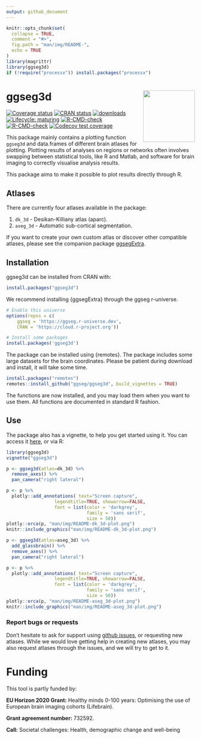 ```yaml
---
output: github_document
---
```


```r
knitr::opts_chunk$set(
  collapse = TRUE,
  comment = "#>",
  fig.path = "man/img/README-",
  echo = TRUE
)
library(magrittr)
library(ggseg3d)
if (!require("processx")) install.packages("processx")
```


# ggseg3d <img src='man/figures/logo.png' align="right" height="138.5" /> 
<!-- badges: start -->
[![Coverage status](https://codecov.io/gh/ggseg/ggseg3d/branch/master/graph/badge.svg)](https://codecov.io/gh/ggseg/ggseg3d)
[![CRAN status](https://www.r-pkg.org/badges/version/ggseg3d)](https://CRAN.R-project.org/package=ggseg3d)
[![downloads](https://cranlogs.r-pkg.org/badges/last-month/ggseg?color=blue)](https://r-pkg.org/pkg/ggseg)
[![Lifecycle: maturing](https://img.shields.io/badge/lifecycle-maturing-blue.svg)](https://lifecycle.r-lib.org/articles/stages.html)
[![R-CMD-check](https://github.com/LCBC-UiO/ggseg3d/workflows/R-CMD-check/badge.svg)](https://github.com/LCBC-UiO/ggseg3d/actions)
[![R-CMD-check](https://github.com/ggseg/ggseg3d/actions/workflows/R-CMD-check.yaml/badge.svg)](https://github.com/ggseg/ggseg3d/actions/workflows/R-CMD-check.yaml)
[![Codecov test coverage](https://codecov.io/gh/ggseg/ggseg3d/graph/badge.svg)](https://app.codecov.io/gh/ggseg/ggseg3d)
<!-- badges: end -->

This package mainly contains a plotting function `ggseg3d` and data.frames of different brain atlases for plotting.
Plotting results of analyses on regions or networks often involves swapping between statistical tools, like R and Matlab, 
and software for brain imaging to correctly visualise analysis results.

This package aims to make it possible to plot results directly through R. 

## Atlases
There are currently four atlases available in the package:  

1. `dk_3d` - Desikan-Killiany atlas (aparc).   
2. `aseg_3d` - Automatic sub-cortical segmentation.  


If you want to create your own custom atlas or discover other compatible atlases, please see the companion package [ggsegExtra](https://ggseg.github.io/ggsegExtra/).

## Installation


ggseg3d can be installed from CRAN with:

```r
install.packages("ggseg3d")
```


We recommend installing {ggsegExtra} through the ggseg r-universe.

```r
# Enable this universe
options(repos = c(
    ggseg = 'https://ggseg.r-universe.dev',
    CRAN = 'https://cloud.r-project.org'))

# Install some packages
install.packages('ggseg3d')
```

The package can be installed using {remotes}. The package includes some large datasets for the brain coordinates. Please be patient during download and install, it will take some time.

```r
install.packages("remotes")
remotes::install_github("ggseg/ggseg3d", build_vignettes = TRUE)
```

The functions are now installed, and you may load them when you want to use them.
All functions are documented in standard R fashion.

## Use
The package also has a vignette, to help you get started using it. 
You can access it [here](https://ggseg.github.io/ggseg3d/articles/ggseg3d.html), or via R:

```r
library(ggseg3d)
vignette("ggseg3d")
```

```r
p <- ggseg3d(atlas=dk_3d) %>% 
  remove_axes() %>% 
  pan_camera("right lateral")
```
```r
p <- p %>% 
  plotly::add_annotations( text="Screen capture",
                  legendtitle=TRUE, showarrow=FALSE,
                  font = list(color = 'darkgrey',
                              family = 'sans serif',
                              size = 50)) 
plotly::orca(p, "man/img/README-dk_3d-plot.png")
knitr::include_graphics("man/img/README-dk_3d-plot.png")
```


```r
p <- ggseg3d(atlas=aseg_3d) %>% 
  add_glassbrain() %>% 
  remove_axes() %>% 
  pan_camera("right lateral")
```
```r
p <- p %>% 
  plotly::add_annotations( text="Screen capture",
                  legendtitle=TRUE, showarrow=FALSE,
                  font = list(color = 'darkgrey',
                              family = 'sans serif',
                              size = 50)) 
plotly::orca(p, "man/img/README-aseg_3d-plot.png")
knitr::include_graphics("man/img/README-aseg_3d-plot.png")
```

### Report bugs or requests  
Don't hesitate to ask for support using [github issues](https://github.com/ggseg/ggseg3d/issues), or requesting new atlases. 
While we would love getting help in creating new atlases, you may also request atlases through the issues, and we will try to get to it. 

# Funding
This tool is partly funded by:  

**EU Horizon 2020 Grant:** Healthy minds 0-100 years: Optimising the use of European brain imaging cohorts (Lifebrain).

**Grant agreement number:** 732592.

**Call:** Societal challenges: Health, demographic change and well-being

